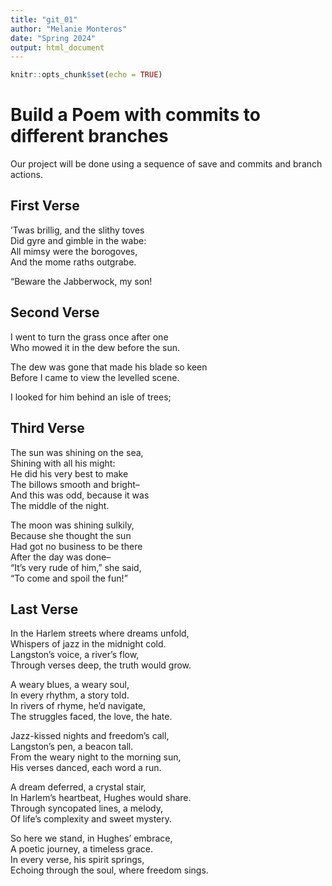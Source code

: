 ```yaml
---
title: "git_01"
author: "Melanie Monteros"
date: "Spring 2024"
output: html_document
---
```


```r
knitr::opts_chunk$set(echo = TRUE)
```
# Build a Poem with commits to different branches
Our project will be done using a sequence of save and commits and branch actions.
<!-- Do not modify or change any text in "!--" bracketed areas such as this --- these are instructions to
you, if you change any of this the git program will notice it and compromise your git merging strategy !-->

## First Verse 
<!--Put the first five lines of a poem by Lewis Carrol in this section!-->
’Twas brillig, and the slithy toves  
Did gyre and gimble in the wabe:  
All mimsy were the borogoves,  
And the mome raths outgrabe.  
  
“Beware the Jabberwock, my son!  

## Second Verse
<!--Put the first five lines of a poem by Robert Frost here!-->
I went to turn the grass once after one   
Who mowed it in the dew before the sun.    
    
The dew was gone that made his blade so keen    
Before I came to view the levelled scene.    
    
I looked for him behind an isle of trees;   
  
## Third Verse
<!--Put the first two verses of The Walrus and the Carpenter here!-->
The sun was shining on the sea,    
Shining with all his might:    
He did his very best to make    
The billows smooth and bright--    
And this was odd, because it was    
The middle of the night.    
    
The moon was shining sulkily,    
Because she thought the sun    
Had got no business to be there    
After the day was done--    
"It's very rude of him," she said,    
"To come and spoil the fun!"    

## Last Verse
<!--Put a short poem you created using chatGPT of 20 to 30 lines,here!-->
In the Harlem streets where dreams unfold,    
Whispers of jazz in the midnight cold.    
Langston's voice, a river's flow,    
Through verses deep, the truth would grow.    
    
A weary blues, a weary soul,    
In every rhythm, a story told.    
In rivers of rhyme, he'd navigate,    
The struggles faced, the love, the hate.    
    
Jazz-kissed nights and freedom's call,    
Langston's pen, a beacon tall.    
From the weary night to the morning sun,    
His verses danced, each word a run.    
    
A dream deferred, a crystal stair,    
In Harlem's heartbeat, Hughes would share.    
Through syncopated lines, a melody,    
Of life's complexity and sweet mystery.    
    
So here we stand, in Hughes' embrace,    
A poetic journey, a timeless grace.    
In every verse, his spirit springs,    
Echoing through the soul, where freedom sings.   
  